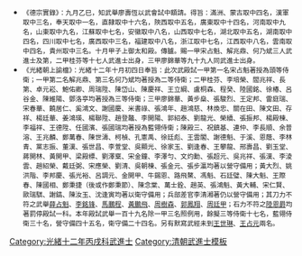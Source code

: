 {{Navbox
|name = 光緒十二年丙戌科武殿試金榜
|title = 光緒十二年（[[1886年]]）丙戌科武殿試金榜
|titlestyle = background-color:#FFD700;
|image =
|style = width:100%;text-align:center; 
|groupstyle = text-align:center; background-color:#FFD700;
|liststyle = text-align:center;
|state = {{{state<includeonly>|collapsed</includeonly>}}}
|group1 = 第一甲<br>賜武進士及第<br>共3名
|list1 = '''[[宋占魁]]''' - '''[[解兆鼎]]''' - '''[[何乃斌]]'''

|group2 = 第二甲<br>賜武進士出身<br>共17名
|list2 = [[桂芬|桂　芬]] - [[李培榮]] - [[閻兆祥]] - [[長第|長　第]] - [[卓元崧]] - [[鮑佑卿]] - [[周瑞陞]] - [[陳岱山]] - [[陳慶祥 (光緒武進士)|陳慶祥]] - [[王立綱]]<br>[[盧桐森]] - [[程癸|程　癸]] - [[陸國銘]] - [[徐椿|徐　椿]] - [[呂谷金]] - [[陳維陽]] - [[鄧洛亭]]<span style="color: #FFFFFF;"> - －－－ - －－－ - －－－</span>

|group3 = 第三甲<br>賜同武進士出身<br>共99名
|list3 = [[廖錦華]] - [[黃步燊]] - [[張駿烈]] - [[王定邦]] - [[雷庭瑞]] - [[宋春華 (1866年)|宋春華]] - [[饒居仁]] - [[奚鴻文]] - [[謝國慶]] - [[米書祿]]<br>[[張鴻年]] - [[趙鴻慈]] - [[林煥忠]] - [[關在田]] - [[陳文田]] - [[存祥|存　祥]] - [[楊廷華]] - [[姜鴻瑛]] - [[楊聯陞 (光緒武進士)|楊聯陞]] - [[趙登鼇]]<br>[[李開陽]] - [[郭紹泰]] - [[劉龍光]] - [[榮續|榮　續]] - [[張振邦]] - [[楊殿棟]] - [[李福祥]] - [[王德陞]] - [[任國濱]] - [[張國瑞 (光緒武進士)|張國瑞]] <br>[[陳殿三]] - [[祝鎮基]] - [[連仲|連　仲]] - [[李長順]] - [[余普溶]] - [[王兆麟]] - [[鄭萬春]] - [[陳世濤]] - [[柯楨|柯　楨]] - [[孔憲禹]]<br>[[徐廷彪]] - [[王雲閣]] - [[謝德魁]] - [[于溪|-{于}-　溪]] - [[恩蔭 (光緒武進士)|恩　蔭]] - [[李林青]] - [[黨志振]] - [[董漢|董　漢]] - [[張世昌 (光緒武進士)|張世昌]] - [[李萱堂]]<br>[[吳顯光]] - [[徐家玉]] - [[劉逢春]] - [[王攀龍]] - [[邢壽昌]] - [[劉玉堂]] - [[蔣開林]] - [[黃開甲]] - [[梁殿標]] - [[劉澤㮤]]<br>[[宋金鐘]] - [[李澤勻]] - [[文灼勳]] - [[張超元]] - [[吳兆祥]] - [[張漢 (光緒武進士)|張　漢]] - [[李淩雲]] - [[趙紹榮]] - [[戴廷弼]] - [[宋應榮]]<br>[[劉清 (光緒武進士)|劉　清]] - [[吳朝棟]] - [[張金元]] - [[張步瀛]] - [[黃大烈]] - [[姚洪階]] - [[李邦慶]] - [[李清湘]] - [[張光裕]] - [[呂調元 (光緒武進士)|呂調元]]<br>[[金開甲]] - [[牛錫恩]] - [[路飛鰲]] - [[馮魁|馮　魁]] - [[石廷璧]] - [[陳大魁]] - [[王際春]] - [[陳國相]] - [[鄭秉捷]] - [[陳念棠]]<br>[[萬士銓]] - [[趙英|趙　英]] - [[張鴻魁]] - [[黃大輔]] - [[宋仁賢]] - [[歐瑞騏]] - [[謝鎬|謝　鎬]] - [[陳汝玉]] - [[沈逢寅]]<span style="color: #FFFFFF;"> - －－－</span>

|belowstyle = text-align: center; background-color:#FFD700;
|below='''前一科：[[Template:光緒九年癸未科武殿試金榜|光緒九年癸未科]]　'''·'''　後一科：[[Template:光緒十五年己丑科武殿試金榜|光緒十五年己丑科]]'''<br>'''同科進士：[[Template:光緒十二年丙戌科殿試金榜|光緒十二年丙戌文科]]、[[Template:光緒十二年丙戌科繙譯進士金榜|光緒十二年丙戌繙譯科]]'''
}}
[[Category:光緒十二年丙戌科武進士]]
<noinclude>
[[Category:光緒十二年丙戌科武進士| ]]
[[Category:清朝武進士模板]]
*<small>《德宗實錄》：九月乙巳，知武舉廖壽恆以武會試中額請。得旨：滿洲、蒙古取中四名，漢軍取中三名，奉天取中一名，直隸取中十六名，陝西取中五名，廣東取中十四名，河南取中九名，山東取中九名，江蘇取中七名，安徽取中八名，山西取中七名，湖北取中五名，湖南取中四名，四川取中七名，廣西取中三名，福建取中八名，浙江取中七名，江西取中八名，雲南取中四名，貴州取中三名。十月甲子上御太和殿。傳臚。賜一甲宋占魁、解兆鼎、何乃斌三人武進士及第，二甲桂芬等十七人武進士出身，三甲廖錦華等九十九人同武進士出身。</small>
*<small>《光緒朝上諭檔》：光緒十二年十月初四日奉旨：此次武殿試一甲第一名宋占魁著授為頭等侍衛；一甲第二名解兆鼎、第三名何乃斌均著授為二等侍衛；二甲桂芬、李培榮、閻兆祥、長第、卓元崧、鮑佑卿、周瑞陞、陳岱山、陳慶祥、王立綱、盧桐森、程癸、陸國銘、徐椿、呂谷金、陳維陽、鄧洛亭均著授為三等侍衛；三甲廖錦華、黃步燊、張駿烈、王定邦、雷庭瑞、宋春華、饒居仁、奚鴻文、謝國慶、米書祿、張鴻年、趙鴻慈、林煥忠、關在田、陳文田、存祥、楊廷華、姜鴻瑛、楊聯陞、趙登鼇、李開陽、郭紹泰、劉龍光、榮續、張振邦、楊殿棟、李福祥、王德陞、任國濱、張國瑞均著授為藍翎侍衛；陳殿三、祝鎮基、連仲、李長順、余普溶、王兆麟、鄭萬春、陳世濤、柯楨、孔憲禹、徐廷彪、王雲閣、謝德魁、于溪、恩蔭、李林青、黨志振、董漢、張世昌、李萱堂、吳顯光、徐家玉、劉逢春、王攀龍、邢壽昌、劉玉堂、蔣開林、黃開甲、梁殿標、劉澤㮤、宋金鐘、李澤勻、文灼勳、張超元、吳兆祥、張漢、李淩雲、趙紹榮、戴廷弼、宋應榮、劉清、吳朝棟、張金元、張步瀛均著以營守備用；黃大烈、姚洪階、李邦慶、張光裕、呂調元、金開甲、牛錫恩、路飛鰲、馮魁、石廷璧、陳大魁、王際春、陳國相、鄭秉捷（後或作鄭秉節）、陳念棠、萬士銓、趙英、張鴻魁、黃大輔、宋仁賢、歐瑞騏、謝鎬、陳汝玉、沈逢寅均著以衛守備用；兵部差官李清湘著仍以營守備用；其刀力不符之武舉[[薛占魁]]、[[李銘锋]]、[[馬鵬程]]、[[黃鵬飛]]、[[周樹森]]、[[郭鳳翔]]、[[周廷甲]]；石力不符之[[陸恩爵]]均著罰停殿試一科。本年殿試武舉一百十九名除一甲三名照例用，餘擬三等侍衛十七名，藍翎侍衛三十名，營守備四十五名，衛守備二十四名。另有默寫武經未到[[王世琳]]、[[王占元]]兩名。</small></noinclude>